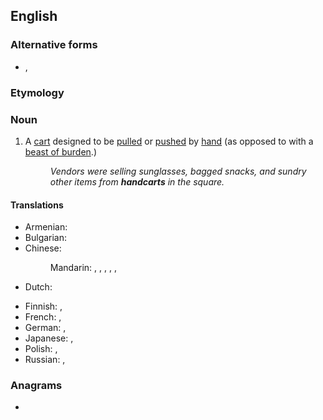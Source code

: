 {{also|hand-cart|hand cart}}
==English==

===Alternative forms===
* {{l|en|hand-cart}}, {{l|en|hand cart}}

===Etymology===
{{compound|en|hand|cart}}

===Noun===
{{en-noun}}

# A [[cart]] designed to be [[pull]]ed or [[push]]ed by [[hand]] (as opposed to with a [[beast of burden]].)
#: ''Vendors were selling sunglasses, bagged snacks, and sundry other items from '''handcarts''' in the square.''

====Translations====
{{trans-top|a cart designed to be pulled or pushed by hand}}
* Armenian: {{t+|hy|ձեռնասայլ}}
* Bulgarian: {{t|bg|ръчна количка|f}}
* Chinese:
*: Mandarin: {{t+|cmn|手車|sc=Hani}}, {{t+|cmn|手车|tr=shǒuchē|sc=Hani}}, {{t+|cmn|手推車|sc=Hani}}, {{t+|cmn|手推车|tr=shǒutuīchē|sc=Hani}}, {{t+|cmn|手拉車|sc=Hani}}, {{t+|cmn|手拉车|tr=shǒulāchē|sc=Hani}}
* Dutch: {{t+|nl|handkar|f}}
{{trans-mid}}
* Finnish: {{t+|fi|käsikärry}}, {{t|fi|käsikärryt|p}}
* French: {{t+|fr|charrette à bras|f}}, {{t+|fr|voiture à bras|f}}
* German: {{t+|de|Handwagen|m}}, {{t+|de|Handkarren|m}}
* Japanese: {{t|ja|手車|tr=てぐるま, teguruma|sc=Jpan}}, {{t|ja|ハンドカート|tr=handokāto|sc=Jpan}}
* Polish: {{t+|pl|taczka|f}}, {{t+|pl|[[wózek]] [[ręczny]]|f}}
* Russian: {{t|ru|[[ручной|ручна́я]] [[теле́жка]]}}, {{t+|ru|теле́жка|f}}
{{trans-bottom}}

===Anagrams===
* {{anagrams|en|a=aacdhnrt|dracanth}}

{{c|en|Transport}}